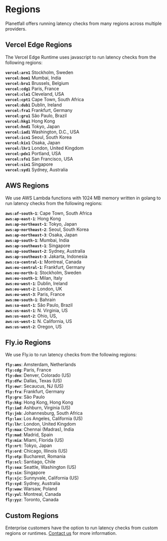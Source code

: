 
# Regions


Planetfall offers running latency checks from many regions across multiple providers. 


## Vercel Edge Regions

The Vercel Edge Runtime uses javascript to run latency checks from the following regions:

 **`vercel:arn1`**  Stockholm, Sweden  
 **`vercel:bom1`**  Mumbai, India          
 **`vercel:bru1`**  Brussels, Belgium      
 **`vercel:cdg1`**  Paris, France          
 **`vercel:cle1`**  Cleveland, USA         
 **`vercel:cpt1`**  Cape Town, South Africa    
 **`vercel:dub1`**  Dublin, Ireland        
 **`vercel:fra1`**  Frankfurt, Germany     
 **`vercel:gru1`**  São Paulo, Brazil      
 **`vercel:hkg1`**  Hong Kong              
 **`vercel:hnd1`**  Tokyo, Japan           
 **`vercel:iad1`**  Washington, D.C., USA  
 **`vercel:icn1`**  Seoul, South Korea     
 **`vercel:kix1`**  Osaka, Japan           
 **`vercel:lhr1`**  London, United Kingdom     
 **`vercel:pdx1`**  Portland, USA          
 **`vercel:sfo1`**  San Francisco, USA     
 **`vercel:sin1`**  Singapore              
 **`vercel:syd1`**  Sydney, Australia      


## AWS Regions

We use AWS Lambda functions with 1024 MB memory written in golang to run latency checks from the following regions:

**`aws:af-south-1`**:        Cape Town, South Africa    
**`aws:ap-east-1`**:         Hong Kong    
**`aws:ap-northeast-1`**:        Tokyo, Japan    
**`aws:ap-northeast-2`**:        Seoul, South Korea  
**`aws:ap-northeast-3`**:        Osaka, Japan    
**`aws:ap-south-1`**:        Mumbai, India   
**`aws:ap-southeast-1`**:        Singapore   
**`aws:ap-southeast-2`**:        Sydney, Australia   
**`aws:ap-southeast-3`**:        Jakarta, Indonesia  
**`aws:ca-central-1`**:          Montreal, Canada  
**`aws:eu-central-1`**:          Frankfurt, Germany    
**`aws:eu-north-1`**:        Stockholm, Sweden   
**`aws:eu-south-1`**:        Milan, Italy    
**`aws:eu-west-1`**:         Dublin, Ireland  
**`aws:eu-west-2`**:         London, UK   
**`aws:eu-west-3`**:         Paris, France    
**`aws:me-south-1`**:        Bahrain    
**`aws:sa-east-1`**:         São Paulo, Brazil    
**`aws:us-east-1`**:         N. Virginia, US  
**`aws:us-east-2`**:         Ohio, US,    
**`aws:us-west-1`**:         N. California, US    
**`aws:us-west-2`**:         Oregon, US   

## Fly.io Regions

We use Fly.io to run latency checks from the following regions:


**`fly:ams`**: Amsterdam, Netherlands  
**`fly:cdg`**: Paris, France   
**`fly:den`**: Denver, Colorado (US)   
**`fly:dfw`**: Dallas, Texas (US)  
**`fly:ewr`**: Secaucus, NJ (US)   
**`fly:fra`**: Frankfurt, Germany  
**`fly:gru`**: São Paulo   
**`fly:hkg`**: Hong Kong, Hong Kong    
**`fly:iad`**: Ashburn, Virginia (US)  
**`fly:jnb`**: Johannesburg, South Africa  
**`fly:lax`**: Los Angeles, California (US)    
**`fly:lhr`**: London, United Kingdom  
**`fly:maa`**: Chennai (Madras), India     
**`fly:mad`**: Madrid, Spain   
**`fly:mia`**: Miami, Florida (US)     
**`fly:nrt`**: Tokyo, Japan    
**`fly:ord`**: Chicago, Illinois (US)  
**`fly:otp`**: Bucharest, Romania  
**`fly:scl`**: Santiago, Chile     
**`fly:sea`**: Seattle, Washington (US)    
**`fly:sin`**: Singapore   
**`fly:sjc`**: Sunnyvale, California (US)  
**`fly:syd`**: Sydney, Australia   
**`fly:waw`**: Warsaw, Poland  
**`fly:yul`**: Montreal, Canada    
**`fly:yyz`**: Toronto, Canada 


## Custom Regions

Enterprise customers have the option to run latency checks from custom regions or runtimes. [Contact us](mailto:support@planetfall.io) for more information.